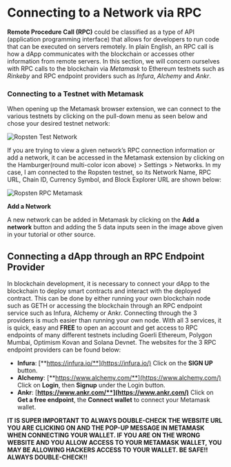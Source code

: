 # Connecting to a Network via RPC

**Remote Procedure Call (RPC)** could be classified as a type of API (application programming interface) that allows for developers to run code that can be executed on servers remotely.
In plain English, an RPC call is how a dApp communicates with the blockchain or accesses other information from remote servers. In this section, we will concern ourselves with RPC calls to
the blockchain via *Metamask* to Ethereum testnets such as *Rinkeby* and RPC endpoint providers such as *Infura*, *Alchemy* and *Ankr*.

### Connecting to a Testnet with Metamask

When opening up the Metamask browser extension, we can connect to the various testnets by
clicking on the pull-down menu as seen below and chose your desired testnet network:

![Ropsten Test Network](/public/assets/lessons/connect-with-rpc/networks4.png)

If you are trying to view a given network’s RPC connection information or add a network, it can be accessed in the Metamask extension by clicking on the Hamburger(round multi-color icon above) > Settings > Networks. In my case, I am connected to the Ropsten testnet, so its Network Name, RPC URL, Chain ID, Currency Symbol, and Block Explorer URL are shown below:

![Ropsten RPC Metamask](/public/assets/lessons/connect-with-rpc/ropsten-RPC-metamask.png)

**Add a Network**

A new network can be added in Metamask by clicking on the **Add a network** button and adding the 5 data inputs seen in the image above given in your tutorial or other source.

## Connecting a dApp through an RPC Endpoint Provider

In blockchain development, it is necessary to connect your dApp to the blockchain to deploy smart contracts and interact with the deployed contract. This can be done by either running your own blockchain node such as GETH or accessing the blockchain through an RPC endpoint service such as Infura, Alchemy or Ankr. Connecting through the 3 providers is much easier than running your own node. With all 3 services, it is quick, easy and **FREE** to open an account and get access to RPC endpoints of many different testnets including Goerli Ethereum, Polygon Mumbai, Optimism Kovan and Solana Devnet. The websites for the 3 RPC endpoint providers can be found below:

- **Infura**: [**https://infura.io/**](https://infura.io/) Click on the **SIGN UP** button.
- **Alchemy**: [**https://www.alchemy.com/**](https://www.alchemy.com/) Click on **Login**, then **Signup** under the Login button.
- **Ankr**: [**https://www.ankr.com/**](https://www.ankr.com/)** Click on **Get a free endpoint**, the **Connect wallet** to connect your Metamask wallet.

**IT IS SUPER IMPORTANT TO ALWAYS DOUBLE-CHECK THE WEBSITE URL YOU ARE CLICKING ON AND THE POP-UP MESSAGE IN METAMASK WHEN CONNECTING YOUR WALLET. IF YOU ARE ON THE WRONG WEBSITE AND YOU ALLOW ACCESS TO YOUR METAMASK WALLET, YOU MAY BE ALLOWING HACKERS ACCESS TO YOUR WALLET.  BE SAFE!! ALWAYS DOUBLE-CHECK!!**
